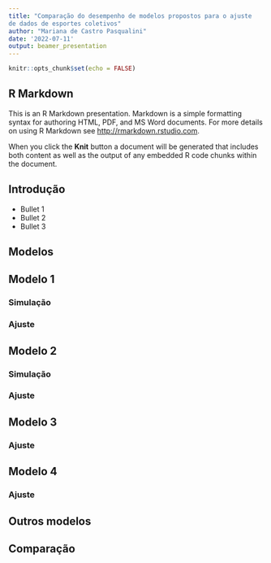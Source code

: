 ```yaml
---
title: "Comparação do desempenho de modelos propostos para o ajuste
de dados de esportes coletivos"
author: "Mariana de Castro Pasqualini"
date: '2022-07-11'
output: beamer_presentation
---
```


```r
knitr::opts_chunk$set(echo = FALSE)
```

## R Markdown

This is an R Markdown presentation. Markdown is a simple formatting syntax for authoring HTML, PDF, and MS Word documents. For more details on using R Markdown see <http://rmarkdown.rstudio.com>.

When you click the **Knit** button a document will be generated that includes both content as well as the output of any embedded R code chunks within the document.

## Introdução

- Bullet 1
- Bullet 2
- Bullet 3

## Modelos

## Modelo 1 
### Simulação
### Ajuste 

## Modelo 2 
### Simulação
### Ajuste 

## Modelo 3 
### Ajuste 

## Modelo 4
### Ajuste 

## Outros modelos 

## Comparação 